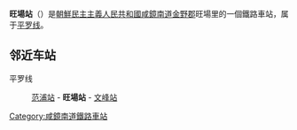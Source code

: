 {{unreferenced|time=2015-02-09T14:13:49+00:00}}
{{朝鮮半島車站資訊
|公司色 = blue
|文字色 = 
|站名 = 旺場站
|圖片 = 
|pxl = 
|圖片說明 =
|前一站 = [[范浦站|范浦]]
|前一站距離 = 7.6
|後一站距離 = 4.4
|後一站 = [[文峰站|文峰]]
|所屬路線 = [[平罗线|平罗线]]
|距離 = 267.4
|起點站 = [[平壤站|平壤]]
|諺文 = 왕장역
|朝鮮漢字 = 旺場驛
|文觀部式 = Wangjang-yeok
|馬-賴式 = Wangjang-yŏk
|副站名 = 
|車站編號 = 
|停站路線數 = 
|所屬公司 = [[朝鮮民主主義人民共和國鐵道省|朝鮮民主主義人民共和國鐵道省]]
|所在地 =[[咸鏡南道|咸鏡南道]][[金野郡|金野郡]]旺場里
|車站構造 = 地面车站
|月台配置 = 
|啟用年月日 =
|廢站年月日 = 
|上下車人次 = 
|統計年度 = 
|轉車 = 
|備註 = 
|全寬備註 = 
}}

'''旺場站'''（{{lang-ko|왕장역}}）是[[朝鮮民主主義人民共和國|朝鮮民主主義人民共和國]][[咸鏡南道|咸鏡南道]][[金野郡|金野郡]]旺場里的一個鐵路車站，属于[[平罗线|平罗线]]。

==邻近车站==
平罗线
:[[范浦站|范浦站]] - '''旺場站''' - [[文峰站|文峰站]]

{{朝鲜铁路小作品}}

{{平罗线}}

[[Category:咸鏡南道鐵路車站|Category:咸鏡南道鐵路車站]]
